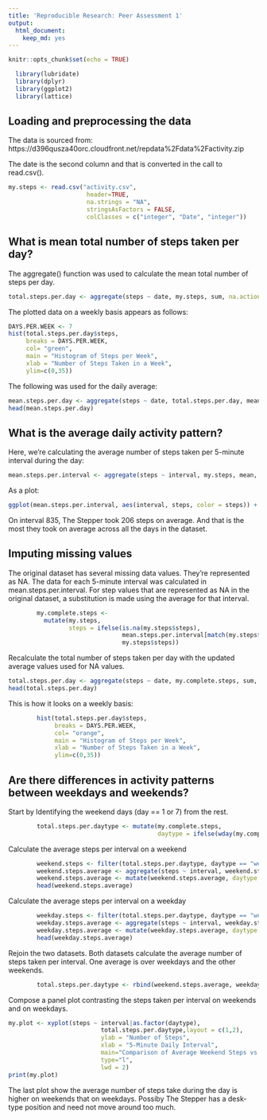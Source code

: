 ---
title: 'Reproducible Research: Peer Assessment 1'
output: 
  html_document: 
    keep_md: yes
---

```{r setup, include=FALSE}
knitr::opts_chunk$set(echo = TRUE)

  library(lubridate)
  library(dplyr)
  library(ggplot2)
  library(lattice)
```


## Loading and preprocessing the data
The data is sourced from: https://d396qusza40orc.cloudfront.net/repdata%2Fdata%2Factivity.zip

The date is the second column and that is converted in the call to read.csv().
```{r readin} 
my.steps <- read.csv("activity.csv", 
                      header=TRUE, 
                      na.strings = "NA", 
                      stringsAsFactors = FALSE, 
                      colClasses = c("integer", "Date", "integer"))
```


## What is mean total number of steps taken per day?
The aggregate() function was used to calculate the mean total number of steps per day.
```{r total}
total.steps.per.day <- aggregate(steps ~ date, my.steps, sum, na.action = na.omit)
```

The plotted data on a weekly basis appears as follows:
```{r total.steps.per.day}
DAYS.PER.WEEK <- 7
hist(total.steps.per.day$steps, 
     breaks = DAYS.PER.WEEK, 
     col= "green", 
     main = "Histogram of Steps per Week", 
     xlab = "Number of Steps Taken in a Week", 
     ylim=c(0,35))
```


The following was used for the daily average:
```{r averagePerDay}
mean.steps.per.day <- aggregate(steps ~ date, total.steps.per.day, mean, na.action = na.omit)
head(mean.steps.per.day)
```



## What is the average daily activity pattern?
Here, we're calculating the average number of steps taken per 5-minute interval during the day:

```{r 5minInterval}
mean.steps.per.interval <- aggregate(steps ~ interval, my.steps, mean, na.action = na.omit)
```

As a plot: 
```{r plot5MinInterval, echo=TRUE}
ggplot(mean.steps.per.interval, aes(interval, steps, color = steps)) + geom_line() + xlab("5 Minute Interval During Each Day") + ylab("Average Number of Steps") + ggtitle("Average Number of Steps Per 5 Min. Interval Each Day" ) + theme(plot.title = element_text(lineheight=.9, face="bold"))
```

On interval 835, The Stepper took 206 steps on average. And that is the most they took on average across all the days in the dataset.


## Imputing missing values
The original dataset has several missing data values. They're represented as NA. The data for each 5-minute interval was calculated in mean.steps.per.interval. For step values that are represented as NA in the original dataset, a substitution is made using the average for that interval.

```{r imputeaverage}
        my.complete.steps <- 
          mutate(my.steps, 
                 steps = ifelse(is.na(my.steps$steps), 
                                mean.steps.per.interval[match(my.steps$interval, mean.steps.per.interval$interval),2], 
                                my.steps$steps))
```


Recalculate the total number of steps taken per day with the updated average values used for NA values.

```{r recalculateaverage}
total.steps.per.day <- aggregate(steps ~ date, my.complete.steps, sum, na.action = na.omit)
head(total.steps.per.day)
```

This is how it looks on a weekly basis:
```{r plotAverageImputedSteps, echo=TRUE}

        hist(total.steps.per.day$steps, 
             breaks = DAYS.PER.WEEK, 
             col= "orange", 
             main = "Histogram of Steps per Week", 
             xlab = "Number of Steps Taken in a Week",
             ylim=c(0,35))

```



## Are there differences in activity patterns between weekdays and weekends?


Start by Identifying the weekend days (day == 1 or 7) from the rest.
```{r weekendDays}
        total.steps.per.daytype <- mutate(my.complete.steps, 
                                          daytype = ifelse(wday(my.complete.steps$date) == 1 | wday(my.complete.steps$date) == 7, "weekend", "weekday"))
```

Calculate the average steps per interval on a weekend
```{r weekendAveragePerInterval}
        weekend.steps <- filter(total.steps.per.daytype, daytype == "weekend")
        weekend.steps.average <- aggregate(steps ~ interval, weekend.steps, mean)
        weekend.steps.average <- mutate(weekend.steps.average, daytype = "weekend")
        head(weekend.steps.average)
```

Calculate the average steps per interval on a weekday
```{r weekdayAveragePerInterval}
        weekday.steps <- filter(total.steps.per.daytype, daytype == "weekday")
        weekday.steps.average <- aggregate(steps ~ interval, weekday.steps,mean)
        weekday.steps.average <- mutate(weekday.steps.average, daytype = "weekday")
        head(weekday.steps.average)
```

Rejoin the two datasets. Both datasets calculate the average number of steps taken per interval. One average is over weekdays and the other weekends.
```{r rejoinIntervals}
        total.steps.per.daytype <- rbind(weekend.steps.average, weekday.steps.average)
```

Compose a panel plot contrasting the steps taken per interval on weekends and on weekdays.

```{r WeekendsWeekdays, echo=TRUE}
my.plot <- xyplot(steps ~ interval|as.factor(daytype),
                          total.steps.per.daytype,layout = c(1,2), 
                          ylab = "Number of Steps", 
                          xlab = "5-Minute Daily Interval", 
                          main="Comparison of Average Weekend Steps vs Weekday Steps", 
                          type="l",
                          lwd = 2)
print(my.plot)
```

The last plot show the average number of steps take during the day is higher on weekends that on weekdays. Possiby The Stepper has a desk-type position and need not move around too much.




